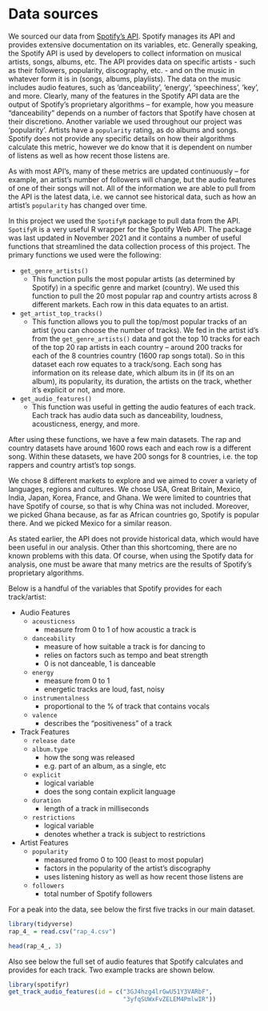 # Data sources

We sourced our data from [Spotify's API](https://developer.spotify.com/documentation/web-api/guides/ ). Spotify manages its API and provides extensive documentation on its variables, etc. Generally speaking, the Spotify API is used by developers to collect information on musical artists, songs, albums, etc. The API provides data on specific artists - such as their followers, popularity, discography, etc. - and on the music in whatever form it is in (songs, albums, playlists). The data on the music includes audio features, such as 'danceability', 'energy', 'speechiness', 'key', and more. Clearly, many of the features in the Spotify API data are the output of Spotify's proprietary algorithms -- for example, how you measure "danceability" depends on a number of factors that Spotify have chosen at their discretiono. Another variable we used throughout our project was 'popularity'. Artists have a `popularity` rating, as do albums and songs. Spotify does not provide any specific details on how their algorithms calculate this metric, however we do know that it is dependent on number of listens as well as how recent those listens are. 

As with most API's, many of these metrics are updated continuously -- for example, an artist's number of followers will change, but the audio features of one of their songs will not. All of the information we are able to pull from the API is the latest data, i.e. we cannot see historical data, such as how an artist's `popularity` has changed over time. 

In this project we used the `SpotifyR` package to pull data from the API. `SpotifyR` is a very useful R wrapper for the Spotify Web API. The package was last updated in November 2021 and it contains a number of useful functions that streamlined the data collection process of this project. The primary functions we used were the following:

 * `get_genre_artists()`
    * This function pulls the most popular artists (as determined by Spotify) in a specific genre and market (country). We used this function to pull the 20 most popular rap and country artists across 8 different markets. Each row in this data equates to an artist.
*  `get_artist_top_tracks()`
    * This function allows you to pull the top/most popular tracks of an artist (you can choose the number of tracks). We fed in the artist id's from the `get_genre_artists()` data and got the top 10 tracks for each of the top 20 rap artists in each country -- around 200 tracks for each of the 8 countries country (1600 rap songs total). So in this dataset each row equates to a track/song. Each song has information on its release date, which album its in (if its on an album), its popularity, its duration, the artists on the track, whether it's explicit or not, and more. 
*   `get_audio_features()` 
    * This function was useful in getting the audio features of each track. Each track has audio data such as danceability, loudness, acousticness, energy, and more. 

After using these functions, we have a few main datasets. The rap and country datasets have around 1600 rows each and each row is a different song. Within these datasets, we have 200 songs for 8 countries, i.e. the top rappers and country artist's top songs. 

We chose 8 different markets to explore and we aimed to cover a variety of languages, regions and cultures. We chose USA, Great Britain, Mexico, India, Japan, Korea, France, and Ghana. We were limited to countries that have Spotify of course, so that is why China was not included. Moreover, we picked Ghana because, as far as African countries go, Spotify is popular there. And we picked Mexico for a similar reason.
    
As stated earlier, the API does not provide historical data, which would have been useful in our analysis. Other than this shortcoming, there are no known problems with this data. Of course, when using the Spotify data for analysis, one must be aware that many metrics are the results of Spotify's proprietary algorithms. 
    
Below is a handful of the variables that Spotify provides for each track/artist:

* Audio Features
  * `acousticness`
    * measure from 0 to 1 of how acoustic a track is
  * `danceability`
    * measure of how suitable a track is for dancing to
    * relies on factors such as tempo and beat strength
    * 0 is not danceable, 1 is danceable
  * `energy`
    * measure from 0 to 1
    * energetic tracks are loud, fast, noisy
  * `instrumentalness`
    * proportional to the % of track that contains vocals
  * `valence`
    * describes the "positiveness" of a track
* Track Features
  * `release date`
  * `album.type`
    * how the song was released
    * e.g. part of an album, as a single, etc
  * `explicit`
    * logical variable
    * does the song contain explicit language
  * `duration`
    * length of a track in milliseconds
  * `restrictions`
    * logical variable
    * denotes whether a track is subject to restrictions
* Artist Features
  * `popularity`
    * measured fromo 0 to 100 (least to most popular)
    * factors in the popularity of the artist's discography
    * uses listening history as well as how recent those listens are
  * `followers`
    * total number of Spotify followers
  
  

For a peak into the data, see below the first five tracks in our main dataset.

```r
library(tidyverse)
rap_4_ = read.csv("rap_4.csv")

head(rap_4_, 3)
```

    
Also see below the full set of audio features that Spotify calculates and provides for each track. Two example tracks are shown below.

```r
library(spotifyr)
get_track_audio_features(id = c("3GJ4hzg4lrGwU51Y3VARbF",
                                "3yfqSUWxFvZELEM4PmlwIR"))
```

    
    
    
    
    